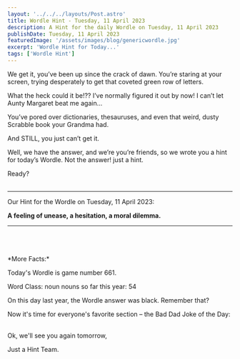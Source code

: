 ```yaml
---
layout: '../../../layouts/Post.astro'
title: Wordle Hint - Tuesday, 11 April 2023
description: A Hint for the daily Wordle on Tuesday, 11 April 2023
publishDate: Tuesday, 11 April 2023
featuredImage: '/assets/images/blog/genericwordle.jpg'
excerpt: 'Wordle Hint for Today...'
tags: ['Wordle Hint']
---
```


We get it, you’ve been up since the crack of dawn. You’re staring at your screen, trying desperately to get that coveted green row of letters.

What the heck could it be!??
I’ve normally figured it out by now!
I can’t let Aunty Margaret beat me again…

You’ve pored over dictionaries, thesauruses, and even that weird, dusty Scrabble book your Grandma had.

And STILL, you just can’t get it.

Well, we have the answer, and we’re you’re friends, so we wrote you a hint for today’s Wordle.
Not the answer! just a hint.

Ready?<br /><br />

---

Our Hint for the Wordle on Tuesday, 11 April 2023:

**A feeling of unease, a hesitation, a moral dilemma.**

---

<br />
<br />
<br />
*More Facts:*

Today's Wordle is game number 661.

Word Class: noun nouns so far this year: 54

On this day last year, the Wordle answer was black. Remember that?

Now it's time for everyone's favorite section – the Bad Dad Joke of the Day:<br /><br />

Ok, we'll see you again tomorrow,

Just a Hint Team.
